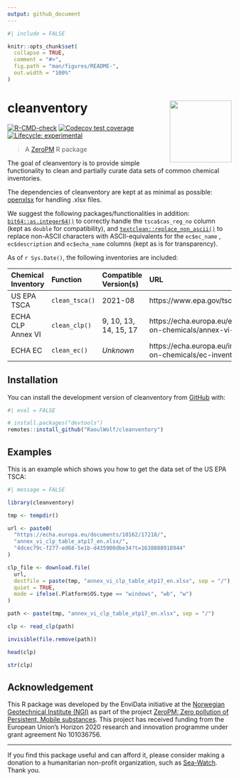 ```yaml
---
output: github_document
---
```


<!-- README.md is generated from README.Rmd. Please edit that file -->

```r
#| include = FALSE

knitr::opts_chunk$set(
  collapse = TRUE,
  comment = "#>",
  fig.path = "man/figures/README-",
  out.width = "100%"
)
```

# cleanventory <img src="man/figures/logo.svg" align="right" height="139" />

<!-- badges: start -->
[![R-CMD-check](https://github.com/RaoulWolf/cleanventory/workflows/R-CMD-check/badge.svg)](https://github.com/RaoulWolf/cleanventory/actions)
[![Codecov test coverage](https://codecov.io/gh/RaoulWolf/cleanventory/branch/master/graph/badge.svg)](https://app.codecov.io/gh/RaoulWolf/cleanventory?branch=master)
[![Lifecycle: experimental](https://img.shields.io/badge/lifecycle-experimental-orange.svg)](https://lifecycle.r-lib.org/articles/stages.html#experimental)
<!-- badges: end -->

> A [ZeroPM](https://zeropm.eu/) R package

The goal of cleanventory is to provide simple functionality to clean and 
partially curate data sets of common chemical inventories. 

The dependencies of cleanventory are kept at as minimal as possible: 
[openxlsx](https://cran.r-project.org/web/packages/openxlsx) for handling 
.xlsx files.

We suggest the following packages/functionalities in addition: 
[`bit64::as.integer64()`](https://cran.r-project.org/web/packages/bit64) to 
correctly handle the `tsca$cas_reg_no` column (kept as `double` for 
compatibility), and 
[`textclean::replace_non_ascii()`](https://cran.r-project.org/web/packages/textclean) 
to replace non-ASCII characters with ASCII-equivalents for the `ec$ec_name` , 
`ec$description` and `ec$echa_name` columns (kept as is for transparency).

As of `r Sys.Date()`, the following inventories are included: 

| Chemical Inventory | Function       | Compatible Version(s) | URL                                                                |
|:------------------ |:-------------- |:--------------------- |:------------------------------------------------------------------ |
| US EPA TSCA        | `clean_tsca()` | 2021-08               | https://www.epa.gov/tsca-inventory                                 |
| ECHA CLP Annex VI  | `clean_clp()`  | 9, 10, 13, 14, 15, 17 | https://echa.europa.eu/en/information-on-chemicals/annex-vi-to-clp |
| ECHA EC            | `clean_ec()`   | *Unknown*             | https://echa.europa.eu/information-on-chemicals/ec-inventory       |


## Installation

You can install the development version of cleanventory from 
[GitHub](https://github.com/) with:

```r
#| eval = FALSE

# install.packages("devtools")
remotes::install_github("RaoulWolf/cleanventory")
```

## Examples

This is an example which shows you how to get the data set of the US EPA TSCA:

```r
#| message = FALSE

library(cleanventory)

tmp <- tempdir()

url <- paste0(
  "https://echa.europa.eu/documents/10162/17218/",
  "annex_vi_clp_table_atp17_en.xlsx/",
  "4dcec79c-f277-ed68-5e1b-d435900dbe34?t=1638888918944"
)

clp_file <- download.file(
  url, 
  destfile = paste(tmp, "annex_vi_clp_table_atp17_en.xlsx", sep = "/"),
  quiet = TRUE,
  mode = ifelse(.Platform$OS.type == "windows", "wb", "w")
)

path <- paste(tmp, "annex_vi_clp_table_atp17_en.xlsx", sep = "/")

clp <- read_clp(path)

invisible(file.remove(path))

head(clp)

str(clp)
```

## Acknowledgement

This R package was developed by the EnviData initiative at the 
[Norwegian Geotechnical Institute (NGI)](https://www.ngi.no/eng) as part of the 
project 
[ZeroPM: Zero pollution of Persistent, Mobile substances](https://zeropm.eu/). 
This project has received funding from the European Union's Horizon 2020 
research and innovation programme under grant agreement No 101036756.

---

If you find this package useful and can afford it, please consider making a 
donation to a humanitarian non-profit organization, such as 
[Sea-Watch](https://sea-watch.org/en/). Thank you. 
